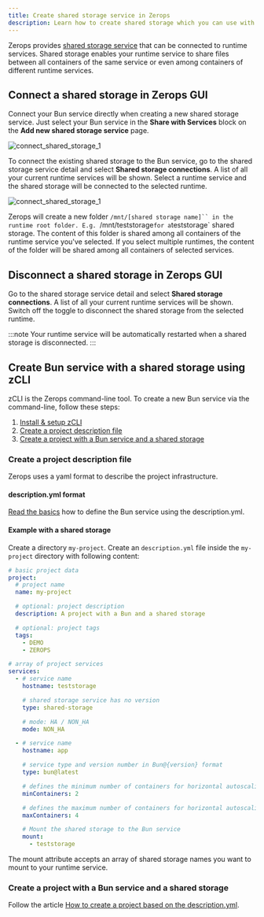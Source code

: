 ```yaml
---
title: Create shared storage service in Zerops
description: Learn how to create shared storage which you can use with your node.js service on Zerops.
---
```


Zerops provides [shared storage service](/shared-storage/overview) that can be connected to runtime services. Shared storage enables your runtime service to share files between all containers of the same service or even among containers of different runtime services.

## Connect a shared storage in Zerops GUI

Connect your Bun service directly when creating a new shared storage service. Just select your Bun service in the **Share with Services** block on the **Add new shared storage service** page.

![connect_shared_storage_1](/img/screenshots/connect_shared_storage_1.png)

To connect the existing shared storage to the Bun service, go to the shared storage service detail and select **Shared storage connections**. A list of all your current runtime services will be shown. Select a runtime service and the shared storage will be connected to the selected runtime.

![connect_shared_storage_1](/img/screenshots/connect_shared_storage_2.png)

Zerops will create a new folder `/mnt/[shared storage name]`` in the runtime root folder. E.g. `/mnt/teststorage`for a`teststorage` shared storage. The content of this folder is shared among all containers of the runtime service you've selected. If you select multiple runtimes, the content of the folder will be shared among all containers of selected services.

## Disconnect a shared storage in Zerops GUI

Go to the shared storage service detail and select **Shared storage connections**. A list of all your current runtime services will be shown. Switch off the toggle to disconnect the shared storage from the selected runtime.

:::note
Your runtime service will be automatically restarted when a shared storage is disconnected.
:::

## Create Bun service with a shared storage using zCLI

zCLI is the Zerops command-line tool. To create a new Bun service via the command-line, follow these steps:

1. [Install & setup zCLI](/references/cli)
2. [Create a project description file](/bun/how-to/shared-storage#create-a-project-description-file)
3. [Create a project with a Bun service and a shared storage](/bun/how-to/shared-storage#create-a-project-with-a-bun-service-and-a-shared-storage)

### Create a project description file

Zerops uses a yaml format to describe the project infrastructure.

#### description.yml format

[Read the basics](/bun/how-to/create#create-a-project-description-file) how to define the Bun service using the description.yml.

#### Example with a shared storage

Create a directory `my-project`. Create an `description.yml` file inside the `my-project` directory with following content:

```yml
# basic project data
project:
  # project name
  name: my-project

  # optional: project description
  description: A project with a Bun and a shared storage

  # optional: project tags
  tags:
    - DEMO
    - ZEROPS

# array of project services
services:
  - # service name
    hostname: teststorage

    # shared storage service has no version
    type: shared-storage

    # mode: HA / NON_HA
    mode: NON_HA

  - # service name
    hostname: app

    # service type and version number in Bun@{version} format
    type: bun@latest

    # defines the minimum number of containers for horizontal autoscaling. Max value = 6.
    minContainers: 2

    # defines the maximum number of containers for horizontal autoscaling. Max value = 6.
    maxContainers: 4

    # Mount the shared storage to the Bun service
    mount:
      - teststorage
```

The mount attribute accepts an array of shared storage names you want to mount to your runtime service.

### Create a project with a Bun service and a shared storage

Follow the article [How to create a project based on the description.yml](/bun/how-to/create#create-a-project-based-on-the-descriptionyml).
